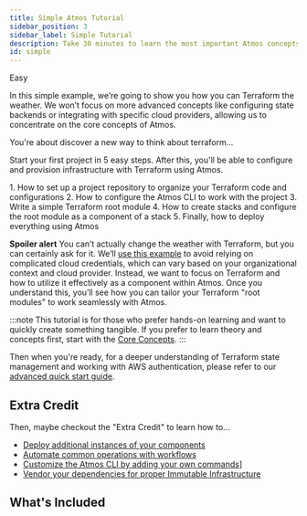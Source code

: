 ```yaml
---
title: Simple Atmos Tutorial
sidebar_position: 3
sidebar_label: Simple Tutorial
description: Take 30 minutes to learn the most important Atmos concepts.
id: simple
---
```


<PillBox>Easy</PillBox>

<Intro>
In this simple example, we’re going to show you how you can Terraform the weather. We won’t focus on more advanced concepts like configuring state backends or integrating with specific cloud providers, 
allowing us to concentrate on the core concepts of Atmos.
</Intro>

You're about discover a new way to think about terraform... 

Start your first project in 5 easy steps. After this, you'll be able to configure and provision infrastructure with Terraform using Atmos.

<KeyPoints>
1. How to set up a project repository to organize your Terraform code and configurations
2. How to configure the Atmos CLI to work with the project
3. Write a simple Terraform root module
4. How to create stacks and configure the root module as a component of a stack
5. Finally, how to deploy everything using Atmos
</KeyPoints>


**Spoiler alert** You can’t actually change the weather with Terraform, but you can certainly ask for it. 
We’ll [use this example](https://github.com/cloudposse/atmos/tree/master/examples/demo-stacks) to avoid relying on complicated cloud credentials, which can vary based on your organizational context and cloud provider. Instead, we want to focus on Terraform and how to utilize it effectively as a component within Atmos. Once you understand this, you’ll see how you can tailor your Terraform "root modules" to work seamlessly with Atmos.

:::note
This tutorial is for those who prefer hands-on learning and want to quickly create something tangible. 
If you prefer to learn theory and concepts first, start with the [Core Concepts](/core-concepts).
:::


Then when you're ready, for a deeper understanding of Terraform state management and working with 
AWS authentication, please refer to our [advanced quick start guide](/quick-start/advanced).


## Extra Credit

Then, maybe checkout the "Extra Credit" to learn how to...

- [Deploy additional instances of your components](/quick-start/simple/extra-credit/add-another-component)
- [Automate common operations with workflows](/quick-start/simple/extra-credit/create-workflows)
- [Customize the Atmos CLI by adding your own commands](/quick-start/simple/extra-credit/add-custom-commands)]
- [Vendor your dependencies for proper Immutable Infrastructure](/quick-start/simple/extra-credit/vendor-components)

## What's Included

<DocCardList/>
